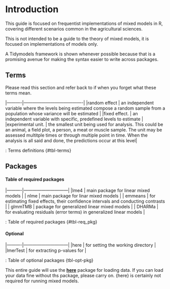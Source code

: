 # Introduction

This guide is focused on frequentist implementations of mixed models in R, covering different scenarios common in the agricultural sciences. 

This is not intended to be a guide to the theory of mixed models, it is focused on implementations of models only. 

A Tidymodels framework is shown whenever possible because that is a promising avenue for making the syntax easier to write across packages.


## Terms

Please read this section and refer back to if when you forget what these terms mean.  

|----------|----------------------------------------|
|random effect |  an independent variable where the levels being estimated compose a random sample from a population whose variance will be estimated    |
|fixed effect. | an independent variable with specific, predefined levels to estimate       |
|experimental unit. | the smallest unit being used for analysis. This could be an animal, a field plot, a person, a meat or muscle sample. The unit may be assessed multitple times or through multiple point in time. When the analysis is all said and done, the predictions occur at this level|

: Terms definitions {#tbl-terms}

## Packages

#### Table of required packages

|----------|------------------------------|
|lme4 | main package for linear mixed models |
| nlme | main package for linar mixed models          |
| emmeans |  for estimating fixed effects, their confidence intervals and conducting contrasts   |
| glmmTMB | package for generalized linear mixed models       |
| DHARMa    | for evaluating residuals (error terms) in generalized linear models      |

: Table of required packages {#tbl-req_pkg}

#### Optional

|----------|------------------------------|
|here | for setting the working directory |
|lmerTest |  for extracting p-values for        |
 
: Table of optional packages {tbl-opt-pkg}

This entire guide will use the [**here**](https://here.r-lib.org/) package for loading data. If you can load your data fine without ths package, please carry on. {here} is certainly not required for running mixed models. 
